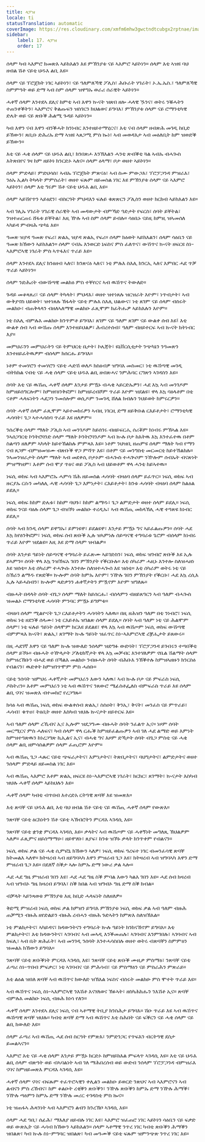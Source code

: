 ```yaml
---
title: ላፓዝ
locale: ti
statusTranslation: automatic
coverImage: https://res.cloudinary.com/xmfm6mhw3gwctndtcubgx2rptnae/image/upload/v1740337243/small_cover_educacion_fundamental_a051170f1c.webp
sidebar:
    label: 17. ላፓዝ
    order: 17
---
```

ሰላም ካብ ኣእምሮ ክመጽእ ኣይክእልን እዩ ምኽንያቱ ናይ ኣእምሮ ኣይኮነን። ሰላም እቲ ኣዝዩ ባህ ዘብል ሽቶ ናይቲ ህዱእ ልቢ እዩ።

ሰላም ናይ ፕሮጀክት ነገር ኣይኮነን፣ ናይ ዓለምለኻዊ ፖሊስ፣ ሕቡራት ሃገራት፣ ኦ.ኤ.ኤስ.፣ ዓለምለኻዊ ስምምዓት ወይ ድማ ኣብ ስም ሰላም ዝዋግኡ ወራሪ ሰራዊት ኣይኮነን።

ሓቀኛ ሰላም እንተደኣ ደሊና ከምቲ ኣብ እዋን ኲናት ዝጽበ ዘሎ ሓላዊ ዄንና፣ ወትሩ ንቑሓትን ተጠንቀቕትን፣ ኣእምሮና ቅልጡፍን ዝስገርን ክህልወና ይግባእ፣ ምኽንያቱ ሰላም ናይ ሮማንቲካዊ ድሌት ወይ ናይ ጽቡቕ ሕልሚ ጉዳይ ኣይኮነን።

ካብ እዋን ናብ እዋን ብንቕሓት ክንነብር እንተዘይተማሂርና፣ እቲ ናብ ሰላም ዘብጽሕ መገዲ ከቢድ ይኸውን፣ ጸቢቡ ድሕሪኡ ድማ ኣዝዩ ኣጸጋሚ ምስ ኰነ፣ ኣብ መወዳእታ ኣብ መዕለቢት ከም ዝወድቕ ይኸውን።

እቲ ናይ ሓቂ ሰላም ናይ ህዱእ ልቢ፣ ክንበጽሖ እንኽእልን ሓንቲ ጽብቕቲ ጓል ኣብኡ ብሓጐስ እትጽበየና ገዛ ከም ዘይኮነ ክንርድኦ ኣለና። ሰላም ዕላማ፣ ቦታ ወዘተ ኣይኮነን።

ሰላም ምድላይ፣ ምድህሳስ፣ ኣብኡ ፕሮጀክት ምጽናዕ፣ ኣብ ስሙ ምውጋእ፣ ፕሮፓጋንዳ ምዝራእ፣ ንዕኡ ኢልካ ትካላት ምምስራት፣ ወዘተ ፍጹም ዘይመስል ነገር እዩ ምኽንያቱ ሰላም ናይ ኣእምሮ ኣይኮነን፣ ሰላም እቲ ግሩም ሽቶ ናይቲ ህዱእ ልቢ እዩ።

ሰላም ኣይሽየጥን ኣይዕደን፣ ብስርዓት ምህዳእን ፍሉይ ቁጽጽርን ፖሊስን ወዘተ ክርከብ ኣይክእልን እዩ።

ኣብ ገሊኡ ሃገራት ሃገራዊ ሰራዊት ኣብ መዳውታት ብምኻድ ዓድታት የፍርስ፣ ሰባት ይቐትል፣ ንዝተጠርጠሩ ሸፋቱ ይቐትል፣ እዚ ዅሉ ኣብ ስም ሰላም ይብሉ። ሳዕቤኑ ናይዚ ከምዚ ዝኣመሰለ ኣካይዳ ምብዛሕ ጭካኔ እዩ።

ዓመጽ ዝያዳ ዓመጽ የፍሪ፣ ጽልኢ ዝያዳ ጽልኢ የፍሪ። ሰላም ክዕወት ኣይክእልን፣ ሰላም ሳዕቤን ናይ ዓመጽ ክኸውን ኣይክእልን። ሰላም ናብኡ እንወርድ ኔፍስና ምስ ፈለጥና፣ ውሽጥና ኲናት ዘፍርዩ ስነ-ኣእምሮኣዊ ነገራት ምስ ኣጥፋእና ጥራይ እዩ።

ሰላም እንተደኣ ደሊና ክንዕዘብ ኣለና፣ ክንጽናዕ ኣለና፣ ነቲ ምሉእ ስእሊ ክንርኢ ኣለና እምበር ሓደ ጥቓ ጥራይ ኣይኮነን።

ሰላም ንድሕሪት ብውሽጣዊ መልክዕ ምስ ተቐየርና ኣብ ዉሽጥና ትውለድ።

ጉዳይ መቆጻጸሪ፣ ናይ ሰላም ትካላት፣ ምህዳእ፣ ወዘተ ዝተነጸሉ ዝርዝራት እዮም፣ ነጥብታት፣ ኣብ ውቅያኖስ ህይወት፣ ዝተነጸሉ ኽፋላት ናይቲ ምሉእ ስእሊ ህልውና፣ ነቲ ጸገም ናይ ሰላም ብስሩት መልክዑ፣ ብጠቅላላን ብዘለኣለማዊ መልክዑ ፈጺሞም ክፈትሑዎ ኣይክእሉን እዮም።

ነቲ ስእሊ ብምሉእ መልክዑ ክንጥምቶ ይግባእ፣ ጸገም ናይ ዓለም ጸገም ናይ ውልቀ ሰብ እዩ፤ እቲ ውልቀ ሰብ ኣብ ውሽጡ ሰላም እንተዘይህልዎ፣ ሕብረተሰብ፣ ዓለም ብዘይተርፍ ኣብ ኲናት ክትነብር እያ።

መምህራንን መምህራትን ናይ ትምህርቲ ቤታት፣ ኮሌጃት፣ ዩኒቨርሲቲታት ንጭካኔን ንዓመጽን እንተዘይፈትዉዎም ብሰላም ክሰርሑ ይግባእ።

ነቶም ተመሃሮን ተመሃሮን ናይቲ ሓድሽ ወለዶ ክስዕብዎ ዝግባእ መስመር፣ ነቲ ዉሽጣዊ መገዲ ብትክክል ናብቲ ናይ ሓቂ ሰላም ናይቲ ህዱእ ልቢ ዘብጽሓና ንምሕባር ርግጽን ኣገዳስን እዩ።

ሰባት እቲ ናይ ዉሽጢ ሓቀኛ ሰላም እንታይ ምዃኑ ብሓቂ ኣይርድኡዎን፣ ሓደ እኳ ኣብ መንገዶም ከምዘይሰግርሎም፣ ከምዘየዕንቅፎም፣ ከምዘይረብሾም ጥራይ እዮም ዝደልዩ፣ ዋላ እኳ ባዕላቶም በቲ ናቶም ሓላፍነትን ሓደጋን ንመሰሎም ወሲዶም ንመገዲ ሸለል ክብሉን ንህይወት ከምሩርዎን።

ሰባት ሓቀኛ ሰላም ፈጺሞም ኣይተመክሩዎን ኣብዚ ነገርዚ ድማ ዘይቅቡል ርእይቶታት፣ ሮማንቲካዊ ሓሳባት፣ ጌጋ ኣተሓሳስባ ጥራይ እዩ ዘለዎም።

ንሰረቕቲ ሰላም ማለት ፖሊስ ኣብ መንገዶም ከይሰገሩ ብዘይፍርሒ ሰሪቖም ክነብሩ ምኽኣል እዩ። ንኣሰጋገርቲ ኮንትሮባንድ ሰላም ማለት ኮንትሮባንዶም ኣብ ኲሉ ቦታ ከእትዉ እኳ እንተፈተዉ በቶም ስልጣን ዘለዎም ኣካላት ከይተኸልከሉ ምምጻእ እዩ። ነቶም ንህዝቢ ዘጠምዩ ሰላም ማለት ካብ የማን ናብ ጸጋም ብምዝመዝሙ ብጽቡቕ ዋጋ ምሻጥ እዩ፣ በቶም ናይ መንግስቲ መርመርቲ ከይተኸልከሉ። ንኣመንዝራታት ሰላም ማለት ኣብ መደቀሲ ቦታኦም ብሓጐስ ተሓጒሶም ንዅሎም ሰብኡት ብናጽነት ምዝማዝም፣ እቶም ሰብ ሞያ ጥዕና ወይ ፖሊስ ኣብ ህይወቶም ዋላ ሓንቲ ከይኣተዉ።

ነፍሲ ወከፍ ኣብ ኣእምሮኡ ሓምሳ ሽሕ ዘይመስል ሓሳባት ብዛዕባ ሰላም ይፈጥር። ነፍሲ ወከፍ ኣብ ዙርያኡ ርሱን መካለሊ ሓዊ ሓሳባት ጌጋ እምነታት፣ ርእይቶታት፣ ከንቱ ሓሳባት ብዛዕባ ሰላም ከልዕል ይደሊ።

ነፍሲ ወከፍ ከከም ድሌቱ፣ ከከም ባህጉ፣ ከከም ልማዱ፣ ጌጋ ልምድታት ወዘተ ሰላም ይደሊ። ነፍሲ ወከፍ ንናይ ባዕሉ ሰላም ጌጋ ብዝኾነ መልክዑ ተረዲኡ፣ ኣብ ዉሽጢ መከላኸሊ ሓዊ ተዓጽዩ ክነብር ይደሊ።

ሰባት ኣብ ክንዲ ሰላም ይዋግኡ፣ ይምነዩዋ፣ ይደልዩዋ፣ እንታይ ምዃኑ ግና ኣይፈልጡዎን። ሰባት ሓደ እኳ ከየዕንቅፎም፣ ነፍሲ ወከፍ ሰብ ጽቡቕ ኢሉ ዝኣምነሉ ሰይጣናዊ ተግባራቱ ጌሮም ብሰላም ክነብሩ ጥራይ እዮም ዝደልዩ። እዚ እዩ ድማ ሰላም ዝብልዎ።

ሰባት እንታይ ዓይነት ሰይጣናዊ ተግባራት ይፈጽሙ ኣይገድስን፣ ነፍሲ ወከፍ ዝገብሮ ጽቡቕ እዩ ኢሉ ይኣምን። ሰባት ዋላ እኳ ንዝኸፍአ ገበን ምኽንያት የቕርቡሉ። እቲ ሰካራም ሓዚኑ እንተሎ ስለዝሓዘነ እዩ ዝሰቲ። እቲ ሰካራም ተሓጒሱ እንተሎ ስለዝተሓጐሰ እዩ ዝሰቲ። እቲ ሰካራም ወትሩ ነቲ ናይ ስኽራን ልማዱ የጽድቕ። ኲሎም ሰባት ከምኡ እዮም፣ ንዅሉ ገበን ምኽንያት የቕርቡ፣ ሓደ እኳ ረሲእ ኢሉ ኣይሓስብን፣ ኲሎም ጻድቃንን ሐቀኛታትን ምዃኖም እዮም ዝግለጹ።

ብዙሓት በዳላት ሰባት ብጌጋ ሰላም ማለት ከይሰርሑ፣ ብሰላምን ብዘይጸዓርን ኣብ ዓለም ብሓጐስ ዝመልኦ ሮማንቲካዊ ሓሳባት ምንባር ምዃኑ ይግምቱ።

ብዛዕባ ሰላም ሚልዮናት ጌጋ ርእይቶታትን ሓሳባትን ኣለዉ። በዚ ዘሕዝን ዓለም በቲ ንነብሮ፣ ነፍሲ ወከፍ ነቲ ዘደንቕ ሰላሙ፣ ነቲ ርእይቶኡ ዝገልጽ ሰላም ይደሊ። ሰባት ኣብ ዓለም ነቲ ናይ ሕልሞም ሰላም፣ ነቲ ፍሉይ ዓይነት ሰላሞም ክርእዩ ይደልዩ፣ ዋላ እኳ ኣብ ዉሽጦም ነፍሲ ወከፍ ውሽጣዊ ብምምጻእ ኲናት፣ ጽልኢ፣ ጸገማት ኲሉ ዓይነት ዝፈጥር ስነ-ኣእምሮኣዊ ረቛሒታት ይጸውሩ።

በዚ ሓደገኛ እዋን ናይ ዓለም ኲሉ ዝውለድ ንሰላም ዝድግፉ ውድባት፣ ፕሮፓጋንዳ ይገብሩን ተጣበቕቲ ሰላም ይኾኑ። ብዙሓት ተዅላታት ፖለቲከኛታት ዋላ እኳ መቓብር እንተሃለዎም ኖቤል ሽልማት ሰላም ከምዝረኸቡን ብሓደ ወይ በኻልእ መልክዑ ንብዙሓት ሰባት ብሕቡእ ንኽቕተሉ ከምዝኣዘዙን ክንርስዕ የብልናን፣ ዉድቀት ከምዝገጥሞም ምስ ሓሰቡ።

ናይቲ ንሰባት ዝምህሩ ሓቀኛታት መምህራን እውን ኣለዉ፣ ኣብ ኲሉ ቦታ ናይ ምፍራስ ነፍሲ ዶክትሪን። እቶም መምህራን ነቲ ኣብ ዉሽጥና ንጸውሮ ሜፊስቶፌለስ ብምፍራስ ጥራይ እዩ ሰላም ልቢ ናባና ዝመጽእ ብተመክሮ የረጋግጹ።

ክሳዕ ኣብ ዉሽጢ ነፍሲ ወከፍ ውልቀሰብ ጽልኢ፣ ስስዐት፣ ቅንኢ፣ ቅናት፣ መንፈስ ናይ ምጥራይ፣ ሓሳብ፣ ቁጥዐ፣ ትዕቢት ወዘተ እስካብ ዝህሉ ኲናታት ዘይተርፍ እዩ።

ኣብ ዓለም ሰላም ረኺብና ኢና ኢሎም ዝደጋግሙ ብዙሓት ሰባት ንፈልጥ ኢና። ነዞም ሰባት መርሚርና ምስ ሓለፍና፣ ካብ ሰላም ዋላ ርሑቕ ከምዘይፈልጡዎን ኣብ ገለ ሓደ ልማድ ወይ እምነት ከምዝተዓጽዉን ከነረጋግጽ ኪኢልና ኢና፣ ብሓቂ ግና እዞም ድኻታት ሰባት ብጌጋ ምስቲ ናይ ሓቂ ሰላም ልቢ ዘምሳስልዎም ሰላም ፈጢሮም እዮም።

ኣብ ዉሽጢ ጌጋ ሓጹር ናይቲ ጭፍራታትና፣ እምነታትና፣ ትጽቢታትና፣ ባህግታትና፣ ልምድታትና ወዘተ ንሰላም ምድላይ ዘይመስል ነገር እዩ።

ኣብ ዉሽጢ ኣእምሮ እቶም ጽልኢ ዘፍርዩ ስነ-ኣእምሮኣዊ ነገራት፣ ክርክር፣ ጸገማት፣ ኲናታት እስካብ ዝህሉ ሓቀኛ ሰላም ኣይክህሉን እዩ።

ሓቀኛ ሰላም ካብቲ ብጥበብ እተረድአ ርትዓዊ ጽባቐ እዩ ዝመጽእ።

እቲ ጽባቐ ናይ ህዱእ ልቢ እቲ ባህ ዘብል ሽቶ ናይቲ ናይ ዉሽጢ ሓቀኛ ሰላም የውጽእ።

ንጽባቐ ናይቲ ዕርክነትን ሽቶ ናይቲ ኣኽብሮትን ምርዳእ ኣገዳሲ እዩ።

ንጽባቐ ናይቲ ቋንቋ ምርዳእ ኣገዳሲ እዩ። ቃላትና ኣብ ዉሽጦም ናይ ሓቀኝነት መግለጺ ኽህልዎም ኣለዎ። ፈጺምና ዘይሰማማዑ፣ ዘይዋሃቡ፣ ጸያፍ፣ ከንቱ ዝኾኑ ቃላት ክንጥቀም የብልናን።

ነፍሲ ወከፍ ቃል ናይ ሓቂ ሲምፎኒ ክኸውን ኣለዎ፣ ነፍሲ ወከፍ ዓረፍተ ነገር ብመንፈሳዊ ጽባቐ ክትመልእ ኣለዋ። ክትዛረብ ኣብ ዘይግባኣካ እዋን ምዝራብ ጌጋ እዩ፣ ክትዛረብ ኣብ ዝግባኣካ እዋን ድማ ምዝራብ ጌጋ እዩ። በደለኛ ስቕታ ኣሎ ከምኡ ድማ ነውሪ ቃል ኣሎ።

ሓደ ሓደ ግዜ ምዝራብ ገበን እዩ፣ ሓደ ሓደ ግዜ ስቕ ምባል እውን ካልእ ገበን እዩ። ሓደ ሰብ ክዛረብ ኣብ ዝግብኦ ግዜ ክዛረብ ይግባእ፣ ስቕ ክበል ኣብ ዝግብኦ ግዜ ድማ ስቕ ክብል።

ብቓላት ኣይንጻወቱ ምኽንያቱ እዚ ከቢድ ሓላፍነት ስለዘለዎ።

ቅድሚ ምዝራብ ነፍሲ ወከፍ ቃል ክምዘን ይግባእ ምኽንያቱ ነፍሲ ወከፍ ቃል ኣብ ዓለም ብዙሕ ጠቓሚን ብዙሕ ዘየድልይን ብዙሕ ረብሓን ብዙሕ ጉድኣትን ከምጽእ ስለዝኽእል።

ነቲ ምልክታትና፣ ኣካይዳና፣ ክዳውንትናን ተግባራት ኲሉ ዓይነት ክንከናኸኖም ይግባእ። እቲ ምልክታትና፣ እቲ ክዳውንትና፣ ኣገባብና ኣብ መኣዲ እንቕመጠሉ፣ ኣገባብና እንምገበሉ፣ ኣገባብና ኣብ ክፍሊ፣ ኣብ ቤት ጽሕፈት፣ ኣብ መንገዲ ንሰባት እንተሓሳስበሉ ወዘተ ወትሩ ብጽባቐን ስምምዕን ዝመልአ ክኸውን ይግባእ።

ንጽባቐ ናይቲ ጽቡቕነት ምርዳእ ኣገዳሲ እዩ፣ ንጽባቐ ናይቲ ጽቡቕ ሙዚቃ ምስማዕ፣ ንጽባቐ ናይቲ ፈጣሪ ስነ-ጥበብ ምፍቃር፣ ነቲ ኣገባብና ናይ ምሕሳብ፣ ናይ ምስማዕን ናይ ምስራሕን ምጽራይ።

እቲ ልዕል ዝበለ ጽባቐ ኣብ ዉሽጥና ክውለድ ዝኽእል ነፍስና ብስሩት መልክዑ ምስ ሞተት ጥራይ እዩ።

ኣብ ዉሽጥና ነፍሲ ስነ-ኣእምሮኣዊ ንእሽቶ እናሃለወና ኽፉኣት፣ ዘስካሕክሑን ንእሽቶ ኢና። ጽባቐ ብምሉእ መልክዑ ነፍሲ ብዙሕ ክነሳ የለን።

ሓቀኛ ሰላም እንተደኣ ደሊና ነፍሲ ናብ ኣቶማዊ ትቢያ ክንስሕታ ይግባእ። ሽዑ ጥራይ እዩ ኣብ ዉሽጥና ዉሽጣዊ ጽባቐ ዝህሉ። ካብቲ ጽባቐ ድማ ኣብ ዉሽጥና እቲ ስሕበት ናይ ፍቕርን ናይ ሓቂ ሰላም ናይ ልቢ ክውለድ እዩ።

ሰላም ፈጣሪ ኣብ ዉሽጢ ሓደ ሰብ ስርዓት የምጽእ፣ ንምድንጋር የጥፍእን ብርትዓዊ ደስታ ይመልኣናን።

ኣእምሮ እቲ ናይ ሓቂ ሰላም እንታይ ምዃኑ ክርድኦ ከምዘይክእል ምፍላጥ ኣገዳሲ እዩ። እቲ ናይ ህዱእ ልቢ ሰላም ብጽዓት ወይ ብኣባልነት ኣብ ገለ ማሕበረሰብ ወይ ውድብ ንሰላም ፕሮፓጋንዳ ብምዝራእ ናባና ከምዘይመጽእ ምርዳእ ኣገዳሲ እዩ።

ሓቀኛ ሰላም ናባና ብፍጹም ተፈጥሮኣዊን ቀሊልን መልክዑ ይወርድ ንጽህና ኣብ ኣእምሮናን ኣብ ልብናን ምስ ረኸብና፣ ከም ቆልዑት ረቂቕን ጽቡቕን፣ ንዅሉ ጽቡቕን ከምኡ ድማ ንዅሉ ሕማቕ፣ ንዅሉ ጣዕምን ከምኡ ድማ ንዅሉ መሪር ተገዳስቲ ምስ ኰና።

ነቲ ዝጠፋኣ ሕጻንነት ኣብ ኣእምሮን ልብን ክንረኽቦ ኣገዳሲ እዩ።

ሰላም ሓደ ዓቢ፣ ሰፊሕ፣ ማእለያ ዘይብሉ ነገር እዩ፣ ኣእምሮ ዝፈጠሮ ነገር ኣይኮነን ሳዕቤን ናይ ፍቃድ ወይ ውጽኢት ናይ ሓሳብ ክኸውን ኣይክእልን። ሰላም ኣቶማዊ ንጥረ ነገር ካብቲ ጽቡቕን ሕማቕን ዝበልጽ፣ ካብ ኲሉ ስነ-ምግባር ዝበልጽ፣ ካብ መዓሙቕ ናይቲ ፍጹም ዝምንጭጽ ንጥረ ነገር እዩ።

